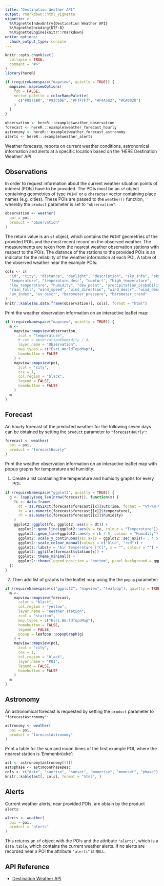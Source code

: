 ```yaml
---
title: "Destination Weather API"
output: rmarkdown::html_vignette
vignette: >
  %\VignetteIndexEntry{Destination Weather API}
  %\VignetteEncoding{UTF-8}
  %\VignetteEngine{knitr::rmarkdown}
editor_options:
  chunk_output_type: console
---
```


```r
knitr::opts_chunk$set(
  collapse = TRUE,
  comment = "#>"
)
library(hereR)

if (requireNamespace("mapview", quietly = TRUE)) {
  mapview::mapviewOptions(
    fgb = FALSE,
    vector.palette = colorRampPalette(
      c("#0571B0", "#92C5DE", "#F7F7F7", "#F4A582", "#CA0020")
    )
  )
}

observation <- hereR:::example$weather_observation
forecast <- hereR:::example$weather_forecast_hourly
astronomy <- hereR:::example$weather_forecast_astronomy
alerts <- hereR:::example$weather_alerts
```

Weather forecasts, reports on current weather conditions, astronomical information and alerts at a specific location based on the 'HERE Destination Weather' API.

## Observations

In order to request information about the current weather situation points of interest (POIs) have to be provided. The POIs must be an `sf` object containing geometries of type `POINT` or a `character` vector containing place names (e.g. cities).
These POIs are passed to the `weather()` function, whereby the `product` parameter is set to `"observation"`:

```r
observation <- weather(
  poi = poi,
  product = "observation"
)
```

The return value is an `sf` object, which contains the `POINT` geometries of the provided POIs and the most recent record on the observed weather. The measurements are taken from the nearest weather observation stations with respect to the POIs. The distance of the stations to the provided POIs is an indicator for the reliabilty of the weather information at each POI. A table of the observed weather near the example POIs:

```r
cols <- c(
  "id", "city", "distance", "daylight", "description", "sky_info", "sky_desc",
  "temperature", "temperature_desc", "comfort", "high_temperature",
  "low_temperature", "humidity", "dew_point", "precipitation_probability",
  "rain_fall", "wind_speed", "wind_direction", "wind_descr", "wind_descr_short",
  "uv_index", "uv_descr", "barometer_pressure", "barometer_trend"
)
knitr::kable(as.data.frame(observation)[, cols], format = "html")
```

Print the weather observation information on an interactive leaflet map:

```r
if (requireNamespace("mapview", quietly = TRUE)) {
  m <-
    mapview::mapview(observation,
      zcol = "temperature",
      # cex = observation$humidity / 4,
      layer.name = "Observation",
      map.types = c("Esri.WorldTopoMap"),
      homebutton = FALSE
    ) +
    mapview::mapview(poi,
      zcol = "city",
      cex = 1,
      col.region = "black",
      legend = FALSE,
      homebutton = FALSE
    )
  m
}
```

## Forecast

An hourly forecast of the predicted weather for the following seven days can be obtained by setting the `product` parameter to `"forecastHourly"`:

```r
forecast <- weather(
  poi = poi,
  product = "forecastHourly"
)
```

Print the weather observation information on an interactive leaflet map with popup graphs for temperature and humidity:

1. Create a list containing the temperature and humidity graphs for every POI:

```r
if (requireNamespace("ggplot2", quietly = TRUE)) {
  g <- lapply(seq_len(nrow(forecast)), function(x) {
    fc <- data.frame(
      dt = as.POSIXct(forecast$forecast[[x]]$utcTime, format = "%Y-%m-%dT%H:%M:%OS", tz = "UTC"),
      te = as.numeric(forecast$forecast[[x]]$temperature),
      rh = as.numeric(forecast$forecast[[x]]$humidity)
    )
    ggplot2::ggplot(fc, ggplot2::aes(x = dt)) +
      ggplot2::geom_line(ggplot2::aes(y = te, colour = "Temperature")) +
      ggplot2::geom_line(ggplot2::aes(y = rh / 5, colour = "Humidity")) +
      ggplot2::scale_y_continuous(sec.axis = ggplot2::sec_axis(~ . * 5, name = "Relative humidity [%]")) +
      ggplot2::scale_colour_manual(values = c("blue", "red")) +
      ggplot2::labs(y = "Air temperature [°C]", x = "", colour = "") +
      ggplot2::ggtitle(forecast$station[x]) +
      ggplot2::theme_minimal() +
      ggplot2::theme(legend.position = "bottom", panel.background = ggplot2::element_rect(color = NA))
  })
}
```

2. Then add list of graphs to the leaflet map using the the `popup` parameter:

```r
if (requireNamespace(c("ggplot2", "mapview", "leafpop"), quietly = TRUE)) {
  m <-
    mapview::mapview(forecast,
      color = "black",
      col.region = "yellow",
      layer.name = "Weather station",
      zcol = "station",
      map.types = c("Esri.WorldTopoMap"),
      homebutton = FALSE,
      legend = FALSE,
      popup = leafpop::popupGraph(g)
    ) +
    mapview::mapview(poi,
      zcol = "city",
      cex = 1,
      col.region = "black",
      layer.name = "POI",
      legend = FALSE,
      homebutton = FALSE
    )
  m
}
```

## Astronomy

An astronomical forecast is requested by setting the `product` parameter to `"forecastAstronomy"`:

```r
astronomy <- weather(
  poi = poi,
  product = "forecastAstronomy"
)
```

Print a table for the sun and moon times of the first example POI, where the nearest station is 'Emmenbrücke':

```r
ast <- astronomy$astronomy[[1]]
ast$phase <- ast$moonPhaseDesc
cols <- c("date", "sunrise", "sunset", "moonrise", "moonset", "phase")
knitr::kable(ast[, cols], format = "html", )
```

## Alerts

Current weather alerts, near provided POIs, are obtain by the product `alerts`:

```r
alerts <- weather(
  poi = poi,
  product = "alerts"
)
```

This returns an `sf` object with the POIs and the attribute `"alerts"`, which is a `data.table`, which contains the current weather alerts. If no alerts are recorded near a POI the attribute `"alerts"` is `NULL`.

## API Reference

- [Destination Weather API](https://developer.here.com/documentation/destination-weather/dev_guide/topics/guide.html)
